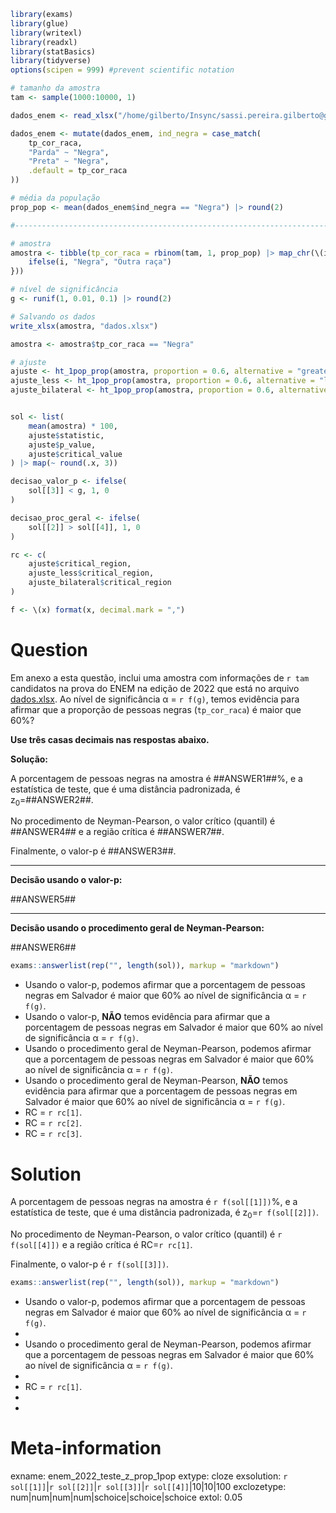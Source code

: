 ```r
library(exams)
library(glue)
library(writexl)
library(readxl)
library(statBasics)
library(tidyverse)
options(scipen = 999) #prevent scientific notation

# tamanho da amostra
tam <- sample(1000:10000, 1)

dados_enem <- read_xlsx("/home/gilberto/Insync/sassi.pereira.gilberto@gmail.com/Google Drive/atividade_didatica/material-didatico/estatistica-basica/actual/banco-items/enem_2022/associacao/amostra_enem_salvador.xlsx")

dados_enem <- mutate(dados_enem, ind_negra = case_match(
    tp_cor_raca,
    "Parda" ~ "Negra",
    "Preta" ~ "Negra",
    .default = tp_cor_raca
))

# média da população
prop_pop <- mean(dados_enem$ind_negra == "Negra") |> round(2)

#------------------------------------------------------------------------------

# amostra
amostra <- tibble(tp_cor_raca = rbinom(tam, 1, prop_pop) |> map_chr(\(i) {
    ifelse(i, "Negra", "Outra raça")
}))

# nível de significância
g <- runif(1, 0.01, 0.1) |> round(2)

# Salvando os dados
write_xlsx(amostra, "dados.xlsx")

amostra <- amostra$tp_cor_raca == "Negra"

# ajuste
ajuste <- ht_1pop_prop(amostra, proportion = 0.6, alternative = "greater", sig_level = g)
ajuste_less <- ht_1pop_prop(amostra, proportion = 0.6, alternative = "less", sig_level = g)
ajuste_bilateral <- ht_1pop_prop(amostra, proportion = 0.6, alternative = "two.sided", sig_level = g)


sol <- list(
    mean(amostra) * 100,
    ajuste$statistic,
    ajuste$p_value,
    ajuste$critical_value
) |> map(~ round(.x, 3))

decisao_valor_p <- ifelse(
    sol[[3]] < g, 1, 0
)

decisao_proc_geral <- ifelse(
    sol[[2]] > sol[[4]], 1, 0
)

rc <- c(
    ajuste$critical_region,
    ajuste_less$critical_region,
    ajuste_bilateral$critical_region
)

f <- \(x) format(x, decimal.mark = ",")
```

Question
========

Em anexo a esta questão, inclui uma amostra com informações de `r tam` candidatos na prova do ENEM na edição de 2022 que está no arquivo [dados.xlsx](dados.xlsx). Ao nível de significância &alpha; = `r f(g)`, temos evidência para afirmar que a proporção de pessoas negras (`tp_cor_raca`) é maior que 60%? 

**Use três casas decimais nas respostas abaixo.**

**Solução:** 

A porcentagem de pessoas negras na amostra é \#\#ANSWER1\#\#%,  e a estatística de teste, que é uma distância padronizada, é z~0~=\#\#ANSWER2\#\#.

No procedimento de Neyman-Pearson, o valor crítico (quantil) é \#\#ANSWER4\#\# e a região crítica é \#\#ANSWER7\#\#.

Finalmente, o valor-p é \#\#ANSWER3\#\#.

<hr>

**Decisão usando o valor-p:**

\#\#ANSWER5\#\#

<hr>

**Decisão usando o procedimento geral de Neyman-Pearson:**

\#\#ANSWER6\#\#


```r
exams::answerlist(rep("", length(sol)), markup = "markdown")
```
* Usando o valor-p, podemos afirmar que a porcentagem de pessoas negras em Salvador é maior que 60% ao nível de significância &alpha; = `r f(g)`.
* Usando o valor-p, **NÃO** temos evidência para afirmar que a porcentagem de pessoas negras em Salvador é maior que 60% ao nível de significância &alpha; = `r f(g)`.
* Usando o procedimento geral de Neyman-Pearson, podemos afirmar que a porcentagem de pessoas negras em Salvador é maior que 60% ao nível de significância &alpha; = `r f(g)`.
* Usando o procedimento geral de Neyman-Pearson, **NÃO** temos evidência para afirmar que a porcentagem de pessoas negras em Salvador é maior que 60% ao nível de significância &alpha; = `r f(g)`.
* RC = `r rc[1]`.
* RC = `r rc[2]`.
* RC = `r rc[3]`.

Solution
========

A porcentagem de pessoas negras na amostra é `r f(sol[[1]])`%,  e a estatística de teste, que é uma distância padronizada, é z~0~=`r f(sol[[2]])`.

No procedimento de Neyman-Pearson, o valor crítico (quantil) é `r f(sol[[4]])` e a região crítica é RC=`r rc[1]`.

Finalmente, o valor-p é `r f(sol[[3]])`.


```r
exams::answerlist(rep("", length(sol)), markup = "markdown")
```
* Usando o valor-p, podemos afirmar que a porcentagem de pessoas negras em Salvador é maior que 60% ao nível de significância &alpha; = `r f(g)`.
* 
* Usando o procedimento geral de Neyman-Pearson, podemos afirmar que a porcentagem de pessoas negras em Salvador é maior que 60% ao nível de significância &alpha; = `r f(g)`.
* 
* RC = `r rc[1]`.
* 
* 

Meta-information
================
exname: enem_2022_teste_z_prop_1pop
extype: cloze
exsolution: `r sol[[1]]`|`r sol[[2]]`|`r sol[[3]]`|`r sol[[4]]`|10|10|100
exclozetype: num|num|num|num|schoice|schoice|schoice
extol: 0.05